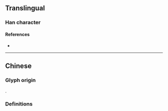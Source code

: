 {{also|墻|牆}}
{{character info}}
==Translingual==
{{stroke order|strokes=14}}

===Han character===
{{Han char|rn=32|rad=土|as=11|sn=14|four=44161|canj=GGCW|ids=⿰土啬}}

====References====
* {{Han ref|kx=0238.191|hdz=10479.060|uh=5899|ud=22681}}

----

==Chinese==

===Glyph origin===
{{Han simp|墻|f=嗇|t=啬}}.

===Definitions===
{{zh-see|牆}}